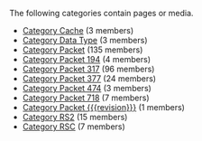 <!-- DO NOT EDIT THIS FILE, CODE AUTOMATICALLY GENERATED BY category.sh -->
The following categories contain pages or media.
* [[Category Cache]] (3 members)
* [[Category Data Type]] (3 members)
* [[Category Packet]] (135 members)
* [[Category Packet 194]] (4 members)
* [[Category Packet 317]] (96 members)
* [[Category Packet 377]] (24 members)
* [[Category Packet 474]] (3 members)
* [[Category Packet 718]] (7 members)
* [[Category Packet {{{revision}}}]] (1 members)
* [[Category RS2]] (15 members)
* [[Category RSC]] (7 members)
